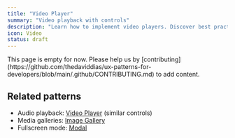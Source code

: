 ```yaml
---
title: "Video Player"
summary: "Video playback with controls"
description: "Learn how to implement video players. Discover best practices for playback controls, captions, and responsive video."
icon: Video
status: draft
---
```


<Callout type="warning">
  This page is empty for now. Please help us by
  [contributing](https://github.com/thedaviddias/ux-patterns-for-developers/blob/main/.github/CONTRIBUTING.md)
  to add content.
</Callout>

## Related patterns

- Audio playback: [Video Player](/patterns/media/video-player) (similar controls)
- Media galleries: [Image Gallery](/patterns/media/image-gallery)
- Fullscreen mode: [Modal](/patterns/content-management/modal)
